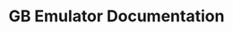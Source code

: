 ---
title: GB Emulator Documentation
description: GB Emulator by HAW WP Rust SoSe24 Group 2
template: splash
hero:
  tagline: GB Emulator by HAW WP Rust SoSe24 Group 2
  image:
    file: ../../assets/houston.webp
  actions:
    - text: Software Architecture
      link: /arc42/introduction
      icon: right-arrow
      variant: primary
---